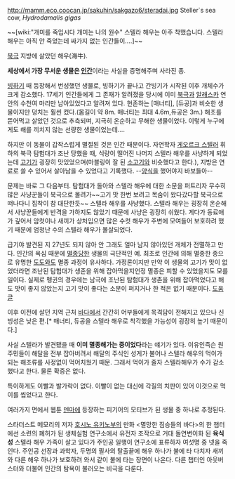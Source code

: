 http://mamm.eco.coocan.jp/sakuhin/sakgazo6/steradai.jpg
Steller`s sea cow, ''Hydrodamalis gigas''

~~[wiki:"개미를 죽입시다 개미는 나의 원수" 스텔라 해우는 아주 착했습니다. 스텔라 해우는 아직 안 죽었는데 싸가지 없는 인간들이….]~~

[[북극]] 지방에 살았던 해우(海牛).

'''세상에서 가장 무서운 생물은 [[인간]]'''이라는 사실을 증명해주며 사라진 종.

[[빙하기]] 때 등장해서 번성했던 생물로, 빙하기가 끝나고 간빙기가 시작된 이후 개체수가 크게 감소했다. 17세기 인간들에게 그 존재가 알려졌을 당시에 이미 [[북극]]과 [[알래스카]] 연안의 수천여 마리만 남아있었다고 알려져 있다. 현존하는 [매너티], [듀공]과 비슷한 생물이지만 덩치는 훨씬 컸다.(몸길이 약 8m. 매너티는 최대 4.6m,듀공은 3m.) 해초를 뜯어먹고 살았던 것으로 추측되며, 지극히 온순하고 무해한 생물이었다. 이렇게 누구에게도 해를 끼치지 않는 선량한 생물이었는데….

하지만 이 동물이 갑작스럽게 멸절된 것은 인간 때문이다. 자연학자 [[게오르크 스텔러]] 휘하의 북극 탐험대가 조난 당했을 때, 식량이 떨어진 나머지 스텔라 해우를 사냥하게 되었는데 [[고기]]가 굉장히 맛있었으며(마블링이 잘 된 [[소고기]]와 비슷했다고 한다.), 지방은 연료로 쓸 수 있어서 살아남을 수 있었다고 기록했다. --[[양식]]을 했어야지 바보들아-- 

문제는 바로 그 다음부터. 탐험대가 돌아와 스텔라 해우에 대한 소문을 퍼트리자 무수히 많은 사냥꾼들이 북극으로 몰려가~~고기 맛 한번 보려고 목숨이 왔다갔다할 북극으로 떠나다니 집착이 참 대단한듯~~ 스텔라 해우를 사냥했다. 스텔라 해우는 굉장히 온순해서 사냥꾼들에게 반격을 가하지도 않았기 때문에 사냥은 굉장히 쉬웠다. 게다가 동료애가 깊어서 암컷이나 새끼가 상처입으면 많은 수컷 해우가 주변에 모여들어 보호하려 했기 때문에 엄청난 수의 스텔라 해우가 몰살되었다.

급기야 발견된 지 27년도 되지 않아 안 그래도 얼마 남지 않아있던 개체가 전멸하고 만다. 인간의 욕심 때문에 [[멸종]]당한 생물의 극단적인 예. 최초로 인간에 의해 멸종한 종으로 유명한 [[도도]]와도 멸종 과정이 유사하다. 가정론이지만 만약 이 생물의 고기가 맛이 없었더라면 조난된 탐험대가 생존을 위해 잡아먹을지언정 멸종은 피할 수 있었을지도 모를 일이다. 실제로 펭귄의 경우에는 남극에 조난된 탐험대가 생존을 위해 잡아먹었다고 해도 맛이 좋지 않았는지 고기 맛이 좋다는 소문이 퍼지거나 한 적은 없기 때문이다. [http://kin.naver.com/qna/detail.nhn?d1id=8&dirId=8020605&docId=26232844&qb=7Y6t6reE6rOg6riw&enc=utf8&section=kin&rank=1&search_sort=0&spq=1&pid=SKGIElpySDVssaJ5TTZsssssssC-392322&sid=VM44ewpyVl8AAAuGyqg 도움글]

이후 이전에 살던 지역 근처 [[바다]]에서 간간히 어부들에게 목격담이 전해지고 있으나 신빙성은 낮은 편.[* 매너티, 듀공을 스텔라 해우로 착각했을 가능성이 굉장히 높기 때문이다.]

사실 스텔라가 발견됐을 때 '''이미 멸종해가는 중이었다'''라는 얘기가 있다. 이유인즉슨 원주민들이 해달을 전부 잡아버려서 해달의 주식인 성게가 불어나 스텔라 해우의 먹이가 되는 해조류를 사정없이 먹어치웠기 때문. 그래서 먹이가 줄자 스텔라해우가 수가 감소했다고 한다. 물론 확증은 없다.
 
특이하게도 이빨과 발가락이 없다. 이빨이 없는 대신에 각질의 치판이 있어 이것으로 먹이를 씹었다고 한다.

여러가지 면에서 웹툰 [[덴마]]에 등장하는 피기어의 모티브가 된 생물 중 하나로 추정된다.

스타더스트 메모리의 저자 [[호시노 유키노부]]의 만화 <멸망한 짐승들의 바다>의 한 챕터에선 소련의 폐허가 된 생체실험 연구소에서 유전자 조작으로 거대 돌연변이화 된 '''육식성''' 스텔라 해우 가족이 살고 있다가 주인공 일행이 연구소에 표류하자 여섯명 중 넷을 죽인다. 주인공 선장과 과학자, 두명의 필사의 탈출끝에 해우 하나가 불에 타 다치자 새끼와 다른 해우 하나가 보호하려 와서 같이 불에 타는 장면이 나온다. 다른 챕터인 아웃버스터와 더불어 인간의 탐욕이 불러오는 비극을 다룬다.
